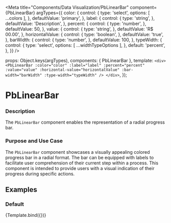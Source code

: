 
<Meta
  title="Components/Data Visualization/PbLinearBar"
  component={PbLinearBar}
  argTypes={{
      color: {
        control: {
          type: 'select',
          options: [ ...colors ],
        },
        defaultValue: 'primary',
      },
      label: {
        control: {
          type: 'string',
        },
        defaultValue: 'Description',
      },
      percent: {
        control: {
          type: 'number',
        },
        defaultValue: 50,
      },
      value: {
        control: {
          type: 'string',
        },
        defaultValue: 'R$ 00.00',
      },
      horizontalValue: {
        control: {
          type: 'boolean',
        },
        defaultValue: 'true',
      },
      barWidth: {
        control: {
          type: 'number',
        },
        defaultValue: 100,
      },
      typeWidth: {
       control: {
          type: 'select',
          options: [ ...widthTypeOptions ],
        },
        default: 'percent',
      },
  }}
/>

  props: Object.keys(argTypes),
  components: { PbLinearBar },
  template: `
    <div>
      <PbLinearBar
        :color="color"
        :label="label"
        :percent="percent"
        :value="value"
        :horizontal-value="horizontalValue"
        :bar-width="barWidth"
        :type-width="typeWidth"
      />
    </div>
  `,
});

# **PbLinearBar**

### Description

The `PbLinearBar` component enables the representation of a radial progress bar.

### Purpose and Use Case

The `PbLinearBar` component showcases a visually appealing colored progress bar in a radial format.
The bar can be equipped with labels to facilitate user comprehension of their current step within a process.
This component is intended to provide users with a visual indication of their progress during specific actions.


## Examples

### Default

<Canvas>
  <Story name="Default">
    {Template.bind({})}
  </Story>
</Canvas>
